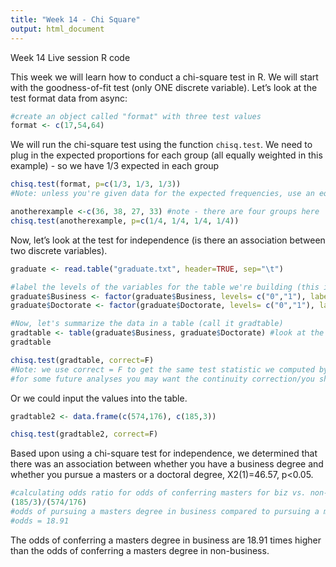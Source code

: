 ```yaml
---
title: "Week 14 - Chi Square"
output: html_document
---
```


Week 14 Live session R code

This week we will learn how to conduct a chi-square test in R. We will start with the goodness-of-fit test (only ONE discrete variable). Let's look at the test format data from async:

```r
#create an object called "format" with three test values
format <- c(17,54,64)
```

We will run the chi-square test using the function `chisq.test`. We need to plug in the expected proportions for each group (all equally weighted in this example) - so we have 1/3 expected in each group

```r
chisq.test(format, p=c(1/3, 1/3, 1/3))
#Note: unless you're given data for the expected frequencies, use an equal distribution of data
```


```r
anotherexample <-c(36, 38, 27, 33) #note - there are four groups here
chisq.test(anotherexample, p=c(1/4, 1/4, 1/4, 1/4))
```

Now, let's look at the test for independence (is there an association between two discrete variables).
```r
graduate <- read.table("graduate.txt", header=TRUE, sep="\t")

#label the levels of the variables for the table we're building (this is optional - but helfpul to read your table)
graduate$Business <- factor(graduate$Business, levels= c("0","1"), labels = c("NonBiz", "Biz"))
graduate$Doctorate <- factor(graduate$Doctorate, levels= c("0","1"), labels = c("Masters", "Doctorate"))

#Now, let's summarize the data in a table (call it gradtable)
gradtable <- table(graduate$Business, graduate$Doctorate) #look at the table after you create it
gradtable

chisq.test(gradtable, correct=F)
#Note: we use correct = F to get the same test statistic we computed by hand (no continuity correction)
#for some future analyses you may want the continuity correction/you should do research to determine when this may be the case
```

Or we could input the values into the table.
```r
gradtable2 <- data.frame(c(574,176), c(185,3))

chisq.test(gradtable2, correct=F)
```

Based upon using a chi-square test for independence, we determined that there was an association between whether you have a business degree and whether you pursue a masters or a doctoral degree, X2(1)=46.57, p<0.05.


```r
#calculating odds ratio for odds of conferring masters for biz vs. non-biz majors
(185/3)/(574/176) 
#odds of pursuing a masters degree in business compared to pursuing a masters degree in non-business. 
#odds = 18.91
```

The odds of conferring a masters degree in business are 18.91 times higher than the odds of conferring a masters degree in non-business. 
